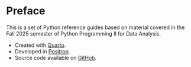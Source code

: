 # Preface {.unnumbered}

This is a set of Python reference guides based on material covered in the Fall 2025 semester of Python Programming II for Data Analysis.

* Created with [Quarto](https://quarto.org/docs/books). 
* Developed in [Positron](https://positron.posit.co/).
* Source code available on [GitHub](https://github.com/alex-chisholm/teaching-python2).